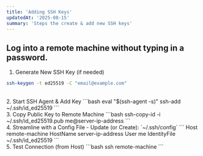 ```yaml
---
title: 'Adding SSH Keys'
updatedAt: '2025-08-15'
summary: 'Steps the create & add new SSH keys'
---
```


## Log into a remote machine without typing in a password.

1. Generate New SSH Key (if needed)
```bash
ssh-keygen -t ed25519 -C "email@example.com"
```
<br />
2. Start SSH Agent & Add Key
```bash
eval "$(ssh-agent -s)"
ssh-add ~/.ssh/id_ed25519
```
<br />
3. Copy Public Key to Remote Machine
```bash
ssh-copy-id -i ~/.ssh/id_ed25519.pub me@server-ip-address
```
<br />
4. Streamline with a Config File
   - Update (or Create): `~/.ssh/config`
```
Host remote-machine
    HostName server-ip-address
    User me
    IdentityFile ~/.ssh/id_ed25519
```
<br />
5. Test Connection (from Host)
```bash
ssh remote-machine
```